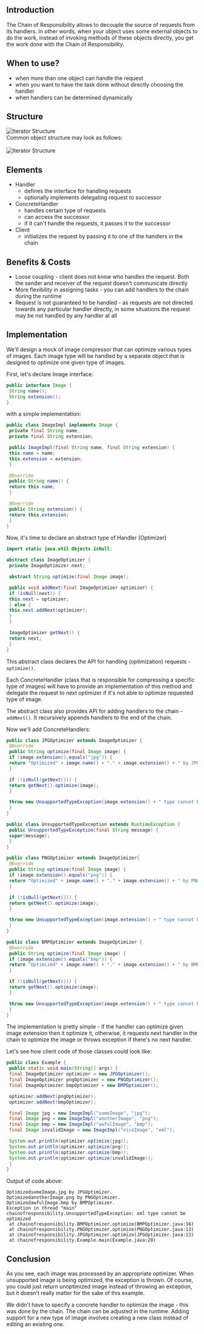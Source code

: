 ## Introduction
The Chain of Responsibility allows to decouple the source of requests from its handlers. In other words, when your object uses some external objects to do the work, instead of invoking methods of these objects directly, you get the work done with the Chain of Responsibility.

## When to use?
- when more than one object can handle the request
- when you want to have the task done without directly choosing the handler
- when handlers can be determined dynamically

## Structure
<Image src="../../assets/chain.jpg" alt="Iterator Structure" />

<br />
Common object structure may look as follows:


<br />
<br />

<Image src="../../assets/structure-chain.jpg" alt="Iterator Structure" />

<br />

## Elements
- Handler
  - defines the interface for handling requests
  - optionally implements delegating request to successor
- ConcreteHandler
  - handles certain type of requests
  - can access the successor
  - if it can't handle the requests, it passes it to the successor
- Client
  - initializes the request by passing it to one of the handlers in the chain

## Benefits & Costs
- Loose coupling - client does not know who handles the request. Both the sender and receiver of the request doesn't communicate directly
- More flexibility in assigning tasks - you can add handlers to the chain during the runtime
- Request is not guaranteed to be handled - as requests are not directed towards any particular handler directly, in some situations the request may be not handled by any handler at all

## Implementation
We'll design a mock of image compressor that can optimize various types of images. Each image type will be handled by a separate object that is designed to optimize one given type of images.

First, let's declare Image interface:
```java
public interface Image {
 String name();
 String extension();
}
```

with a simple implementation:
```java
public class ImageImpl implements Image {
 private final String name;
 private final String extension;

 public ImageImpl(final String name, final String extension) {
 this.name = name;
 this.extension = extension;
 }

 @Override
 public String name() {
 return this.name;
 }

 @Override
 public String extension() {
 return this.extension;
 }
}
```

Now, it's time to declare an abstract type of Handler (Optimizer)
```java
import static java.util.Objects.isNull;

abstract class ImageOptimizer {
 private ImageOptimizer next;

 abstract String optimize(final Image image);

 public void addNext(final ImageOptimizer optimizer) {
 if (isNull(next)) {
 this.next = optimizer;
 } else {
 this.next.addNext(optimizer);
 }
 }

 ImageOptimizer getNext() {
 return next;
 }
}
```

This abstract class declares the API for handling (optimization) requests - `optimize()`.

Each ConcreteHandler (class that is responsible for compressing a specific type of images) will have to provide an implementation of this method and delegate the request to next optimizer if it's not able to optimize requested type of image.

The abstract class also provides API for adding handlers to the chain - `addNext()`. It recursively appends handlers to the end of the chain.

Now we'll add ConcreteHandlers:
```java
public class JPGOptimizer extends ImageOptimizer {
 @Override
 public String optimize(final Image image) {
 if (image.extension().equals("jpg")) {
 return "Optimized" + image.name() + "." + image.extension() + " by JPGOptimizer.";
 }

 if (!isNull(getNext())) {
 return getNext().optimize(image);
 }

 throw new UnsupportedTypeException(image.extension() + " type cannot be optimized");
 }
}

public class UnsupportedTypeException extends RuntimeException {
 public UnsupportedTypeException(final String message) {
 super(message);
 }
}

public class PNGOptimizer extends ImageOptimizer{
 @Override
 public String optimize(final Image image) {
 if (image.extension().equals("png")) {
 return "Optimized" + image.name() + "." + image.extension() + " by PNGOptimizer.";
 }

 if (!isNull(getNext())) {
 return getNext().optimize(image);
 }

 throw new UnsupportedTypeException(image.extension() + " type cannot be optimized");
 }
}

public class BMPOptimizer extends ImageOptimizer {
 @Override
 public String optimize(final Image image) {
 if (image.extension().equals("bmp")) {
 return "Optimized" + image.name() + "." + image.extension() + " by BMPOptimizer.";
 }

 if (!isNull(getNext())) {
 return getNext().optimize(image);
 }

 throw new UnsupportedTypeException(image.extension() + " type cannot be optimized");
 }
}
```

The implementation is pretty simple - if the handler can optimize given image extension then it optimize it, otherwise, it requests next handler in the chain to optimize the image or throws exception if there's no next handler.

Let's see how client code of those classes could look like:

```java
public class Example {
 public static void main(String[] args) {
 final ImageOptimizer optimizer = new JPGOptimizer();
 final ImageOptimizer pngOptimizer = new PNGOptimizer();
 final ImageOptimizer bmpOptimizer = new BMPOptimizer();

 optimizer.addNext(pngOptimizer);
 optimizer.addNext(bmpOptimizer);

 final Image jpg = new ImageImpl("someImage", "jpg");
 final Image png = new ImageImpl("anotherImage", "png");
 final Image bmp = new ImageImpl("awfulImage", "bmp");
 final Image invalidImage = new ImageImpl("niceImage", "xml");

 System.out.println(optimizer.optimize(jpg));
 System.out.println(optimizer.optimize(png));
 System.out.println(optimizer.optimize(bmp));
 System.out.println(optimizer.optimize(invalidImage));
 }
}
```

Output of code above:
```
OptimizedsomeImage.jpg by JPGOptimizer.
OptimizedanotherImage.png by PNGOptimizer.
OptimizedawfulImage.bmp by BMPOptimizer.
Exception in thread "main" chainofresponsibility.UnsupportedTypeException: xml type cannot be optimized
 at chainofresponsibility.BMPOptimizer.optimize(BMPOptimizer.java:16)
 at chainofresponsibility.PNGOptimizer.optimize(PNGOptimizer.java:13)
 at chainofresponsibility.JPGOptimizer.optimize(JPGOptimizer.java:13)
 at chainofresponsibility.Example.main(Example.java:20)
```

## Conclusion
As you see, each image was processed by an appropriate optimizer.
When unsupported image is being optimized, the exception is thrown. Of course, you could just return unoptimized image instead of throwing an exception, but it doesn't really matter for the sake of this example.

We didn't have to specify a concrete handler to optimize the image - this was done by the chain.
The chain can be adjusted in the runtime. Adding support for a new type of image involves creating a new class instead of editing an existing one.